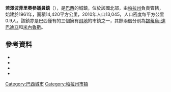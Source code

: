 {{Infobox settlement
| name = {{PAGENAME}}
| native_name = {{lang|pt|Senador José Porfírio}}
| map_caption = {{PAGENAME}}在[[帕拉州|帕拉州]]的位置
| image_skyline = Rio Xingu e a Orla de Senador José Porfírio.jpg
| image_caption = 河景
| imagesize = 250px
| image_map = File:Para Municip SenadorJosePorfirio.svg
| image_flag = File:Foto municipio.jpg
| image_shield = File:Brasão de Senador José Porfírio (PA).png
| pushpin_map = Brazil
| pushpin_label_position = left
| pushpin_map_caption = {{PAGENAME}}在[[巴西|巴西]]的位置
| motto =
| nickname = "Souzel"{{pt}}
| settlement_type = [[市鎮_(巴西)|市鎮]]
| subdivision_type = 國家
| subdivision_name = {{BRA}}
| subdivision_type1 = [[巴西行政區劃|州]]
| subdivision_name1 = {{flag|Pará}}
| leader_title = 市長
| leader_name = Dirceu Biancardi
| leader_party = [[巴西社會民主黨|社民黨]]
| established_title = 建立
| established_date = 1639年
| established_title2 = 市鎮地位
| established_date2 = 1961年12月29日
| elevation_m = 20
| area_total_km2 = 14,374.090
| population_total = 11587
| population_as_of = 2016年
| population_density_km2 = auto
| timezone =巴西標準時間
| utc_offset = -3
| coordinates = {{coord|-2.5877785|-51.9503107|region:BR|display=inline,title}}
| website = {{url|https://joseporfirio.pa.gov.br/}} }}
'''若澤波菲里奧參議員鎮'''（{{lang-pt|Senador José Porfírio}}），是[[巴西|巴西]]的城鎮，位於該國北部，由[[帕拉州|帕拉州]]負責管轄，始建於1961年，面積14,420平方公里，2010年人口13,045，人口密度每平方公里0.9人。該鎮亦是巴西僅有的三個擁有[[飛地|飛地]]的市鎮之一，其餘兩個分別為[[錫蒂烏-達巴迪亞|錫蒂烏-達巴迪亞]]和[[米內魯斯|米內魯斯]]。

==參考資料==
*{{cite web |url=ftp://geoftp.ibge.gov.br/Organizacao/Divisao_Territorial/2008/DTB_2008.zip |title=Divisão Territorial do Brasil |date=July 1, 2008 |publisher=Divisão Territorial do Brasil e Limites Territoriais, Instituto Brasileiro de Geografia e Estatística (IBGE) |accessdate=December 17, 2009 |language=pt |archive-url=https://web.archive.org/web/20200614144326/https://geoftp.ibge.gov.br/organizacao_do_territorio/estrutura_territorial/divisao_territorial/2008/dtb_2008.zip |archive-date=2020-06-14 |dead-url=yes }}
*{{cite web | url = http://www.ibge.gov.br/home/estatistica/populacao/estimativa2009/POP2009_DOU.pdf | title = Estimativas da população para 1º de julho de 2009 | publisher = Estimativas de População, Instituto Brasileiro de Geografia e Estatística (IBGE) | date = August 14, 2009 | accessdate = December 17, 2009 | format = PDF | language = pt | archive-url = https://www.webcitation.org/6HeS0l8ZK?url=http://www.ibge.gov.br/home/estatistica/populacao/estimativa2009/POP2009_DOU.pdf | archive-date = 2013-06-26 | dead-url = yes }}
*{{cite web |url=http://www.pnud.org.br/atlas/ranking/IDH-M%2091%2000%20Ranking%20decrescente%20(pelos%20dados%20de%202000).htm |title=Ranking decrescente do IDH-M dos municípios do Brasil |year=2000 |publisher=Atlas do Desenvolvimento Humano, Programa das Nações Unidas para o Desenvolvimento (PNUD) |accessdate=December 17, 2009 |language=pt |archive-url=https://www.webcitation.org/6HeS1aema?url=http://www.pnud.org.br/atlas/ranking/IDH-M%2091%2000%20Ranking%20decrescente%20%28pelos%20dados%20de%202000%29.htm |archive-date=2013-06-26 |dead-url=yes }}
*{{cite web |url=http://www.ibge.gov.br/home/estatistica/economia/pibmunicipios/2005/tab01.pdf |title=Produto Interno Bruto dos Municípios 2002-2005 |date=December 19, 2007 |publisher=Instituto Brasileiro de Geografia e Estatística (IBGE) |accessdate=December 17, 2009 |language=pt |archive-url=https://web.archive.org/web/20081002024524/http://www.ibge.gov.br/home/estatistica/economia/pibmunicipios/2005/tab01.pdf |archive-date=2008-10-02 |dead-url=yes }}

{{Brazil-geo-stub}}
{{帕拉州市鎮}}
{{normdaten}}
[[Category:巴西城市|Category:巴西城市]]
[[Category:帕拉州市镇|Category:帕拉州市镇]]